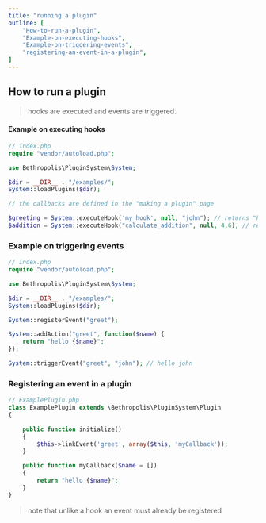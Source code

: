 ```yaml
---
title: "running a plugin"
outline: [
    "How-to-run-a-plugin",
    "Example-on-executing-hooks",
    "Example-on-triggering-events",
    "registering-an-event-in-a-plugin",
]
---
```


## How to run a plugin

> hooks are executed and events are triggered.

#### Example on executing hooks
```php
// index.php
require "vendor/autoload.php";

use Bethropolis\PluginSystem\System;

$dir = __DIR__ . "/examples/";
System::loadPlugins($dir);

// the callbacks are defined in the "making a plugin" page

$greeting = System::executeHook('my_hook', null, "john"); // returns "hello john" :array
$addition = System::executeHook("calculate_addition", null, 4,6); // returns "The sum of 4 and 6 is 10" :array
```


### Example on triggering events
```php
// index.php
require "vendor/autoload.php";

use Bethropolis\PluginSystem\System;

$dir = __DIR__ . "/examples/";
System::loadPlugins($dir);

System::registerEvent("greet");

System::addAction("greet", function($name) {
    return "hello {$name}";
});

System::triggerEvent("greet", "john"); // hello john
```

### Registering an event in a plugin
```php
// ExamplePlugin.php
class ExamplePlugin extends \Bethropolis\PluginSystem\Plugin
{

    public function initialize()
    {
        $this->linkEvent('greet', array($this, 'myCallback'));
    }

    public function myCallback($name = [])
    {
        return "hello {$name}";
    }
}
```
> note that unlike a hook an event must already be registered



